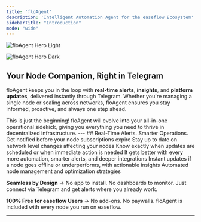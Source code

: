 ```yaml
---
title: 'floAgent'
description: 'Intelligent Automation Agent for the easeflow Ecosystem'
sidebarTitle: "Introduction"
mode: "wide"
---
```


<img
  className="block dark:hidden"
  src="/images/easeflow-floAgent-cover.png"
  alt="floAgent Hero Light"
/>

<img
  className="hidden dark:block"
  src="/images/easeflow-floAgent-cover.png"
  alt="floAgent Hero Dark"
/>

## Your Node Companion, Right in Telegram

floAgent keeps you in the loop with **real-time alerts**, **insights**, and **platform updates**, delivered instantly through Telegram. Whether you're managing a single node or scaling across networks, floAgent ensures you stay informed, proactive, and always one step ahead.

<Note>
This is just the beginning! floAgent will evolve into your all-in-one operational sidekick, giving you everything you need to thrive in decentralized infrastructure.
</Note>
---
## Real-Time Alerts. Smarter Operations.

<Tabs>
  <Tab title="Real-Time Intelligence">
    <CardGroup cols={2}>
      <Card title="Renewal Alerts" icon="bell">
        Get notified before your node subscriptions expire
      </Card>
      <Card title="Project-Level News" icon="newspaper">
        Stay up to date on network level changes affecting your nodes
      </Card>
    </CardGroup>
  </Tab>
  
  <Tab title="Network Intelligence">
    <CardGroup cols={2}>
      <Card title="Maintenance Notices" icon="wrench">
        Know exactly when updates are scheduled or when immediate action is needed
      </Card>
      <Card title="Platform Updates" icon="megaphone">
        It gets better with every more automation, smarter alerts, and deeper integrations
      </Card>
    </CardGroup>
  </Tab>
  
  <Tab title="Future Features">
    <CardGroup cols={2}>
      <Card title="Performance Monitoring" icon="chart-line">
        Instant updates if a node goes offline or underperforms, with actionable insights
      </Card>
      <Card title="Constantly Evolving" icon="robot">
        Automated node management and optimization strategies
      </Card>
    </CardGroup>
  </Tab>
</Tabs>

**Seamless by Design** -> No app to install. No dashboards to monitor. Just connect via Telegram and get alerts where you already work.

**100% Free for easeflow Users** -> No add-ons. No paywalls. floAgent is included with every node you run on easeflow.

---